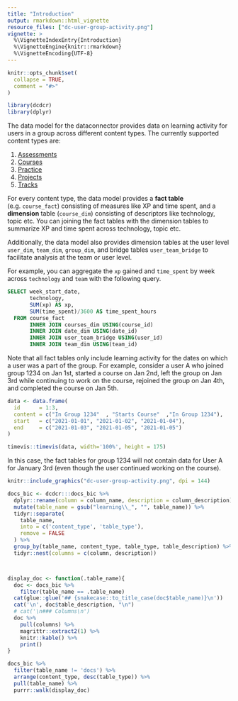 ```yaml
---
title: "Introduction"
output: rmarkdown::html_vignette
resource_files: ["dc-user-group-activity.png"]
vignette: >
  %\VignetteIndexEntry{Introduction}
  %\VignetteEngine{knitr::rmarkdown}
  %\VignetteEncoding{UTF-8}
---
```


```r
knitr::opts_chunk$set(
  collapse = TRUE,
  comment = "#>"
)
```

```r
library(dcdcr)
library(dplyr)
```

The data model for the dataconnector provides data on learning activity for users in a group across different content types. The currently supported content types are:

1. [Assessments](https://app.datacamp.com/learn/practice) 
2. [Courses](https://app.datacamp.com/learn/courses)
3. [Practice](https://app.datacamp.com/learn/practice)
4. [Projects](https://app.datacamp.com/learn/project)
5. [Tracks](https://app.datacamp.com/learn/skill-tracks)

For every content type, the data model provides a __fact table__ (e.g. `course_fact`) consisting of measures like XP and time spent, and a __dimension__ table (`course_dim`) consisting of descriptors like technology,
topic etc. You can joining the fact tables with the dimension tables to summarize XP and time spent across technology, topic etc. 

Additionally, the data model also provides dimension tables at the user level `user_dim`, `team_dim`, `group_dim`, and bridge tables `user_team_bridge` to facilitate analysis at the team or user level.

For example, you can aggregate the `xp` gained and `time_spent` by week across `technology` and `team` with the following query.

```sql
SELECT week_start_date,
       technology,
       SUM(xp) AS xp,
       SUM(time_spent)/3600 AS time_spent_hours
  FROM course_fact
       INNER JOIN courses_dim USING(course_id)
       INNER JOIN date_dim USING(date_id)
       INNER JOIN user_team_bridge USING(user_id)
       INNER JOIN team_dim USING(team_id)
```

Note that all fact tables only include learning activity for the dates on which a user was a part of the group. For example, consider a user A who 
joined group 1234 on Jan 1st, started a course on Jan 2nd, left the group on Jan 3rd while continuing to work on the course, rejoined the group on Jan 4th, and completed the course on Jan 5th.



```r
data <- data.frame(
  id      = 1:3,
  content = c("In Group 1234"  , "Starts Course"  ,"In Group 1234"),
  start   = c("2021-01-01", "2021-01-02", "2021-01-04"),
  end     = c("2021-01-03", "2021-01-05", "2021-01-05")
)

timevis::timevis(data, width='100%', height = 175)
```

In this case, the fact tables for group 1234 will not contain data for User A
for January 3rd (even though the user continued working on the course).

```r
knitr::include_graphics("dc-user-group-activity.png", dpi = 144)
```

```r
docs_bic <- dcdcr:::docs_bic %>% 
  dplyr::rename(column = column_name, description = column_description) %>% 
  mutate(table_name = gsub("learning\\_", "", table_name)) %>% 
  tidyr::separate(
    table_name, 
    into = c('content_type', 'table_type'), 
    remove = FALSE
  ) %>% 
  group_by(table_name, content_type, table_type, table_description) %>% 
  tidyr::nest(columns = c(column, description))



display_doc <- function(.table_name){
  doc <- docs_bic %>% 
    filter(table_name == .table_name)
  cat(glue::glue('## {snakecase::to_title_case(doc$table_name)}\n'))
  cat('\n', doc$table_description, "\n")
  # cat('\n### Columns\n')
  doc %>% 
    pull(columns) %>% 
    magrittr::extract2(1) %>% 
    knitr::kable() %>% 
    print()
}
```


```r
docs_bic %>% 
  filter(table_name != 'docs') %>% 
  arrange(content_type, desc(table_type)) %>% 
  pull(table_name) %>% 
  purrr::walk(display_doc)
```

